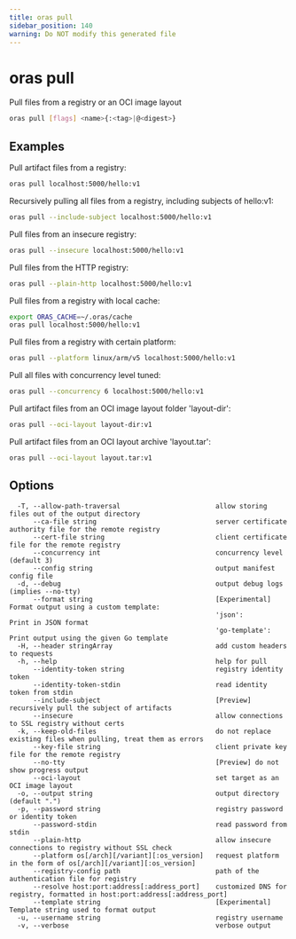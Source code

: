```yaml
---
title: oras pull
sidebar_position: 140
warning: Do NOT modify this generated file
---
```


# oras pull

Pull files from a registry or an OCI image layout

```bash
oras pull [flags] <name>{:<tag>|@<digest>}
```

## Examples

Pull artifact files from a registry:

```bash
oras pull localhost:5000/hello:v1
```

Recursively pulling all files from a registry, including subjects of hello:v1:

```bash
oras pull --include-subject localhost:5000/hello:v1
```

Pull files from an insecure registry:

```bash
oras pull --insecure localhost:5000/hello:v1
```

Pull files from the HTTP registry:

```bash
oras pull --plain-http localhost:5000/hello:v1
```

Pull files from a registry with local cache:

```bash
export ORAS_CACHE=~/.oras/cache
oras pull localhost:5000/hello:v1
```

Pull files from a registry with certain platform:

```bash
oras pull --platform linux/arm/v5 localhost:5000/hello:v1
```

Pull all files with concurrency level tuned:

```bash
oras pull --concurrency 6 localhost:5000/hello:v1
```

Pull artifact files from an OCI image layout folder 'layout-dir':

```bash
oras pull --oci-layout layout-dir:v1
```

Pull artifact files from an OCI layout archive 'layout.tar':

```bash
oras pull --oci-layout layout.tar:v1
```

## Options

```
  -T, --allow-path-traversal                        allow storing files out of the output directory
      --ca-file string                              server certificate authority file for the remote registry
      --cert-file string                            client certificate file for the remote registry
      --concurrency int                             concurrency level (default 3)
      --config string                               output manifest config file
  -d, --debug                                       output debug logs (implies --no-tty)
      --format string                               [Experimental] Format output using a custom template:
                                                    'json':         Print in JSON format
                                                    'go-template':  Print output using the given Go template
  -H, --header stringArray                          add custom headers to requests
  -h, --help                                        help for pull
      --identity-token string                       registry identity token
      --identity-token-stdin                        read identity token from stdin
      --include-subject                             [Preview] recursively pull the subject of artifacts
      --insecure                                    allow connections to SSL registry without certs
  -k, --keep-old-files                              do not replace existing files when pulling, treat them as errors
      --key-file string                             client private key file for the remote registry
      --no-tty                                      [Preview] do not show progress output
      --oci-layout                                  set target as an OCI image layout
  -o, --output string                               output directory (default ".")
  -p, --password string                             registry password or identity token
      --password-stdin                              read password from stdin
      --plain-http                                  allow insecure connections to registry without SSL check
      --platform os[/arch][/variant][:os_version]   request platform in the form of os[/arch][/variant][:os_version]
      --registry-config path                        path of the authentication file for registry
      --resolve host:port:address[:address_port]    customized DNS for registry, formatted in host:port:address[:address_port]
      --template string                             [Experimental] Template string used to format output
  -u, --username string                             registry username
  -v, --verbose                                     verbose output
```
